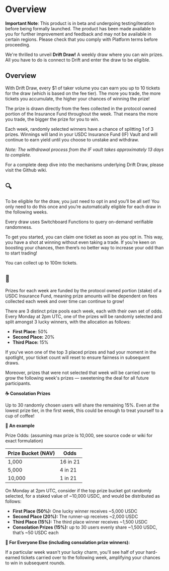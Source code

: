 # Overview

**Important Note**: This product is in beta and undergoing testing/iteration before being formally launched. The product has been made available to you for further improvement and feedback and may not be available in certain regions. Please check that you comply with Platform terms before proceeding.

We're thrilled to unveil **Drift Draw!** A weekly draw where you can win prizes. All you have to do is connect to Drift and enter the draw to be eligible.

## Overview

With Drift Draw, every \$1 of taker volume you can earn you up to 10 tickets for the draw (which is based on the fee tier). The more you trade, the more tickets you accumulate, the higher your chances of winning the prize!

The prize is drawn directly from the fees collected in the protocol owned portion of the Insurance Fund throughout the week. That means the more you trade, the bigger the prize for you to win.

Each week, randomly selected winners have a chance of splitting 1 of 3 prizes. Winnings will land in your USDC Insurance Fund (IF) Vault and will continue to earn yield until you choose to unstake and withdraw.

*Note: The withdrawal process from the IF vault takes approximately 13 days to complete.*

For a complete deep dive into the mechanisms underlying Drift Draw, please visit the Github wiki.

## 🔍

To be eligible for the draw, you just need to opt in and you’ll be all set! You only need to do this once and you’re automatically eligible for each draw in the following weeks.

Every draw uses Switchboard Functions to query on-demand verifiable randomness.

To get you started, you can claim one ticket as soon as you opt in. This way, you have a shot at winning without even taking a trade. If you're keen on boosting your chances, then there’s no better way to increase your odd than to start trading!

You can collect up to 100m tickets.

## 🌟

Prizes for each week are funded by the protocol owned portion (stake) of a USDC Insurance Fund, meaning prize amounts will be dependent on fees collected each week and over time can continue to grow!

There are 3 distinct prize pools each week, each with their own set of odds. Every Monday at 2pm UTC, one of the prizes will be randomly selected and split amongst 3 lucky winners, with the allocation as follows:

- **First Place:** 50%
- **Second Place:** 20%
- **Third Place:** 15%

If you've won one of the top 3 placed prizes and had your moment in the spotlight, your ticket count will reset to ensure fairness in subsequent draws.

Moreover, prizes that were not selected that week will be carried over to grow the following week's prizes — sweetening the deal for all future participants.

**☕ Consolation Prizes**

Up to 30 randomly chosen users will share the remaining 15%. Even at the lowest prize tier, in the first week, this could be enough to treat yourself to a cup of coffee!

**🔬 An example**

Prize Odds: (assuming max prize is 10,000, see source code or wiki for exact formulation)

| Prize Bucket (NAV) | Odds |
| --- | --- |
| 1,000 | 16 in 21 |
| 5,000 | 4 in 21 |
| 10,000 | 1 in 21 |

On Monday at 2pm UTC, consider if the top prize bucket got randomly selected, for a staked value of ~10,000 USDC, and would be distributed as follows:

- **First Place (50%):** One lucky winner receives ~5,000 USDC
- **Second Place (20%):** The runner-up receives ~2,000 USDC
- **Third Place (15%):** The third place winner receives ~1,500 USDC
- **Consolation Prizes (15%):** up to 30 users evenly share ~1,500 USDC, that’s ~50 USDC each

**🤞 For Everyone Else (including consolation prize winners):**

If a particular week wasn't your lucky charm, you'll see half of your hard-earned tickets carried over to the following week, amplifying your chances to win in subsequent rounds.